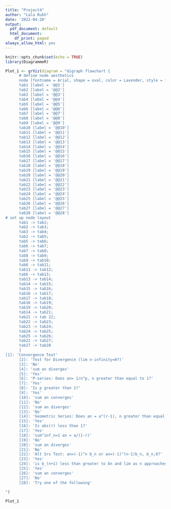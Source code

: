 ```yaml
---
title: "Project4"
author: "Lala Rukh"
date: '2022-04-20'
output:
  pdf_document: default
  html_document:
    df_print: paged
always_allow_html: yes
---
```


```r
knitr::opts_chunk$set(echo = TRUE)
library(DiagrammeR)
```

```r
Plot_1 <- grViz(diagram = "digraph flowchart {
      # define node aesthetics
      node [fontname = Arial, shape = oval, color = Lavender, style = filled]        
      tab1 [label = '@@1']
      tab2 [label = '@@2']
      tab3 [label = '@@3']
      tab4 [label = '@@4']
      tab5 [label = '@@5']
      tab6 [label = '@@6']
      tab7 [label = '@@7']
      tab8 [label = '@@8']
      tab9 [label = '@@9']
      tab10 [label = '@@10']
      tab11 [label = '@@11']
      tab12 [label = '@@12']
      tab13 [label = '@@13']
      tab14 [label = '@@14']
      tab15 [label = '@@15']
      tab16 [label = '@@16']
      tab17 [label = '@@17']
      tab18 [label = '@@18']
      tab19 [label = '@@19']
      tab20 [label = '@@20']
      tab21 [label = '@@21']
      tab22 [label = '@@22']
      tab23 [label = '@@23']
      tab24 [label = '@@24']
      tab25 [label = '@@25']
      tab26 [label = '@@26']
      tab27 [label = '@@27']
      tab28 [label = '@@28']
# set up node layout
      tab1 -> tab2;
      tab2 -> tab3;
      tab3 -> tab4;
      tab2 -> tab5;
      tab5 -> tab6;
      tab6 -> tab7;
      tab7 -> tab8; 
      tab8 -> tab9;
      tab9 -> tab10;
      tab8 -> tab11;
      tab11 -> tab12;
      tab6 -> tab13;
      tab13 -> tab14;
      tab14 -> tab15; 
      tab15 -> tab16;
      tab16 -> tab17;
      tab17 -> tab18;
      tab16 -> tab19;
      tab19 -> tab20;
      tab14 -> tab21;
      tab21 -> tab 22;
      tab22 -> tab23;
      tab23 -> tab24;
      tab24 -> tab25;
      tab25 -> tab26;
      tab22 -> tab27; 
      tab27 -> tab28
      }
[1]: 'Convergence Test'
      [2]: 'Test for Divergence (lim n-infinity=0?)'
      [3]: 'No'
      [4]: 'sum an diverges'
      [5]: 'Yes'
      [6]: 'P-series: Does an= 1/n^p, n greater than equal to 1?'
      [7]: 'Yes'
      [8]: 'Is p greater than 1?' 
      [9]: 'Yes'
      [10]: 'sum an converges' 
      [11]: 'No'
      [12]: 'sum an diverges'
      [13]: 'No'
      [14]: 'Geometric Series: Does an = a^(r-1), n greater than equal to 1'
      [15]: 'Yes'
      [16]: 'Is abs(r) less than 1?'
      [17]: 'Yes'
      [18]: 'sum^inf_n=1 an = a/(1-r)'
      [19]: 'No'
      [20]: 'sum an diverges' 
      [21]: 'No'
      [22]: 'Alt Srs Test: an=(-1)^n b_n or an=(-1)^(n-1)b_n, b_n,0?'
      [23]: 'Yes'
      [24]: 'is b_(n+1) less than greater to bn and lim as n approaches infinity bn =0'
      [25]: 'Yes'
      [26]: 'sum an converges' 
      [27]: 'No'
      [28]: 'Try one of the following'
      
")

Plot_1
```

